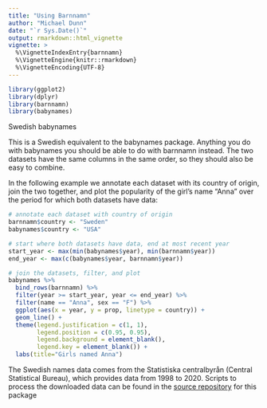 ```yaml
---
title: "Using Barnnamn"
author: "Michael Dunn"
date: "`r Sys.Date()`"
output: rmarkdown::html_vignette
vignette: >
  %\VignetteIndexEntry{barnnamn}
  %\VignetteEngine{knitr::rmarkdown}
  %\VignetteEncoding{UTF-8}
---
```


```r
library(ggplot2)
library(dplyr)
library(barnnamn)
library(babynames)
```

Swedish babynames

This is a Swedish equivalent to the babynames package. Anything you do with babynames you should be able to do with barnnamn instead. The two datasets have the same columns in the same order, so they should also be easy to combine.

In the following example we annotate each dataset with its country of origin, join the two together, and plot the popularity of the girl's name "Anna" over the period for which both datasets have data:

```R
# annotate each dataset with country of origin
barnnamn$country <- "Sweden"
babynames$country <- "USA"

# start where both datasets have data, end at most recent year
start_year <- max(min(babynames$year), min(barnnamn$year))
end_year <- max(c(babynames$year, barnnamn$year))

# join the datasets, filter, and plot
babynames %>% 
  bind_rows(barnnamn) %>% 
  filter(year >= start_year, year <= end_year) %>%
  filter(name == "Anna", sex == "F") %>%
  ggplot(aes(x = year, y = prop, linetype = country)) + 
  geom_line() +
  theme(legend.justification = c(1, 1), 
        legend.position = c(0.95, 0.95),  
        legend.background = element_blank(),
        legend.key = element_blank()) +
  labs(title="Girls named Anna")
```

The Swedish names data comes from the Statistiska centralbyrån (Central Statistical Bureau), which provides data from 1998 to 2020. Scripts to process the downloaded data can be found in the [source repository](https://github.com/evoling/barnnamn/) for this package 

